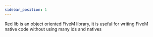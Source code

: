 ```yaml
---
sidebar_position: 1
---
```



<SplitLine margin="1vh" />
<RedLogo className={Style.redLib} />

Red lib is an object oriented FiveM library,
it is useful for writing FiveM native code without using many ids and natives